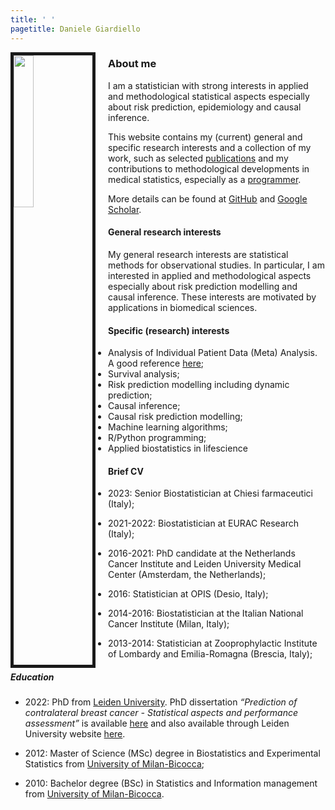 ```yaml
---
title: ' '
pagetitle: Daniele Giardiello
---
```



<link rel="stylesheet" href="https://cdn.jsdelivr.net/gh/jpswalsh/academicons@1/css/academicons.min.css">

<img src="images/DanieleGiardiello.jpg" style="width:25%; border:5px solid; margin-right: 20px" align="left">


### About me
I am a statistician with strong interests in applied and methodological statistical aspects especially about risk prediction, epidemiology and causal inference.  

This website contains my (current) general and specific research interests and a collection of my work, such as selected [publications](https://danielegiardiello.github.io/research.html) and my contributions to methodological developments in medical statistics, especially as a [programmer](https://danielegiardiello.github.io/programming.html).   

More details can be found at [GitHub](https://github.com/danielegiardiello) and [Google Scholar](https://scholar.google.com/citations?hl=en&user=6Xro0z8AAAAJ&view_op=list_works&sortby=pubdate).  


#### General research interests
My general research interests are statistical methods for observational studies. In particular, I am interested in applied and methodological aspects especially about risk prediction modelling and causal inference. These interests are motivated by applications in biomedical sciences.  

#### Specific (research) interests

+ Analysis of Individual Patient Data (Meta) Analysis. A good reference [here](https://www.ipdma.co.uk/); 
+ Survival analysis;  
+ Risk prediction modelling including dynamic prediction;  
+ Causal inference; 
+ Causal risk prediction modelling;  
+ Machine learning algorithms;  
+ R/Python programming;  
+ Applied biostatistics in lifescience


#### Brief CV

+ 2023: Senior Biostatistician at Chiesi farmaceutici (Italy);  

+ 2021-2022: Biostatistician at EURAC Research (Italy);  

+ 2016-2021: PhD candidate at the Netherlands Cancer Institute and Leiden University Medical Center (Amsterdam, the Netherlands);   

+ 2016: Statistician at OPIS (Desio, Italy);  

+ 2014-2016: Biostatistician at the Italian National Cancer Institute (Milan, Italy);  
+ 2013-2014: Statistician at Zooprophylactic Institute of Lombardy and Emilia-Romagna (Brescia, Italy);  


##### Education

+ 2022: PhD from [Leiden University](https://www.universiteitleiden.nl/en). PhD dissertation _"Prediction of contralateral breast cancer - Statistical aspects and performance assessment"_ is available [here](https://books.gildeprint.nl/thesis/579953-Giardiello/) and also available through Leiden University website [here](https://scholarlypublications.universiteitleiden.nl/handle/1887/3455362).

+ 2012: Master of Science (MSc) degree in Biostatistics and Experimental Statistics from [University of Milan-Bicocca](https://en.unimib.it/);   

+ 2010: Bachelor degree (BSc) in Statistics and Information management from [University of Milan-Bicocca](https://en.unimib.it/).  










